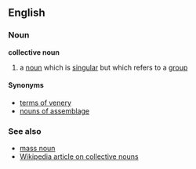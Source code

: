 == English ==
=== Noun ===
'''collective noun'''
# a [[noun]] which is [[singular]] but which refers to a [[group]]

==== Synonyms ====
*[[terms of venery]]
*[[nouns of assemblage]]

===See also===
*[[mass noun]]
*[[w:Collective noun|Wikipedia article on collective nouns]]